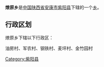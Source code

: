 {{中国乡级行政区
|行政区全称 = 燎原乡
|景观照片文件名 = 
|景观照片描述 = 
|汉语拼音 =
|其他语言 = 
|其他语言名称 = 
|位置图文件名 = 
|位置图描述 = 
|自定义图片=
|上级行政区 = [[陕西省|陕西省]][[安康市|安康市]][[紫阳县|紫阳县]]
|行政区类别 = [[乡级行政区|乡]]
|行政区划代码 = 
|行政区划 = 
|村委会 = 
|居委会 = 
|建置时间 = 
|领导职位 = 
|领导名称 = 
|政府驻地 = 
|毗邻 = 
|地理坐标 = 
|总面积 = 
|总人口 = 
|户籍人口 = 
|户籍人口年份 = 
|常住人口 = 
|常住人口年份 = 
|人口密度 = 
|GDP = 
|邮政编码 = 
|电话区号 = 
|官方网站 = 
|网站名称 = 
}}
'''燎原乡'''是[[中华人民共和国|中国]][[陕西省|陕西省]][[安康市|安康市]][[紫阳县|紫阳县]]下辖的一个[[乡级行政区|乡]]。

== 行政区划 ==
燎原乡下辖以下行政区：

油房村、军农村、钢铁村、麦坪村、金竹园村

{{陕西小作品}}
{{紫阳县行政区划}}

[[Category:紫阳县|Category:紫阳县]]